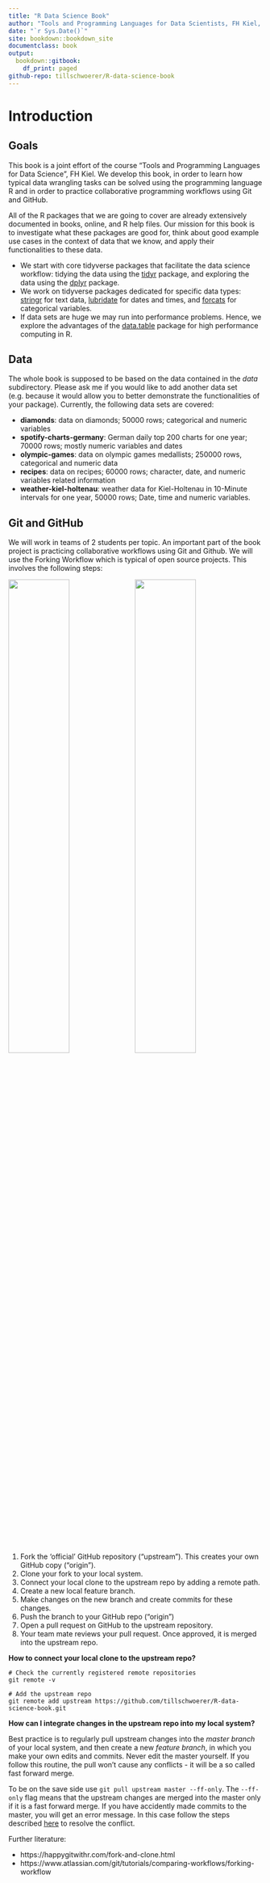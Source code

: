 ```yaml
---
title: "R Data Science Book"
author: "Tools and Programming Languages for Data Scientists, FH Kiel, Summer Term 2020"
date: "`r Sys.Date()`"
site: bookdown::bookdown_site
documentclass: book
output:
  bookdown::gitbook:
    df_print: paged
github-repo: tillschwoerer/R-data-science-book
---
```


# Introduction {#intro} 

## Goals

This book is a joint effort of the course "Tools and Programming Languages for Data Science", FH Kiel. We develop this book, in order to learn how typical data wrangling tasks can be solved using the programming language R and in order to practice collaborative programming workflows using Git and GitHub. 

All of the R packages that we are going to cover are already extensively documented in books, online, and R help files. Our mission for this book is to investigate what these packages are good for, think about good example use cases in the context of data that we know, and apply their functionalities to these data.

- We start with core tidyverse packages that facilitate the data science workflow: tidying the data using the [tidyr](#tidyr) package, and exploring the data using the [dplyr](#dplyr) package.
- We work on tidyverse packages dedicated for specific data types: [stringr](#stringr) for text data, [lubridate](#lubridate) for dates and times, and [forcats](#forcats) for categorical variables.
- If data sets are huge we may run into performance problems. Hence, we explore the advantages of the [data.table](#data.table) package for high performance computing in R.

## Data
The whole book is supposed to be based on the data contained in the _data_ subdirectory. Please ask me if you would like to add another data set (e.g. because it would allow you to better demonstrate the functionalities of your package). Currently, the following data sets are covered:

- **diamonds**: data on diamonds; 50000 rows; categorical and numeric variables
- **spotify-charts-germany**: German daily top 200 charts for one year; 70000 rows; mostly numeric variables and dates 
- **olympic-games**: data on olympic games medallists; 250000 rows, categorical and numeric data
- **recipes**: data on recipes; 60000 rows; character, date, and numeric variables related information
- **weather-kiel-holtenau**: weather data for Kiel-Holtenau in 10-Minute intervals for one year, 50000 rows; Date, time and numeric variables.


## Git and GitHub
We will work in teams of 2 students per topic. An important part of the book project is practicing collaborative workflows using Git and Github. We will use the Forking Workflow which is typical of open source projects. This involves the following steps:


![](img/fork-and-clone.png){width=49%} ![](img/pull-upstream.png){width=49%}



1. Fork the 'official' GitHub repository ("upstream"). This creates your own GitHub copy ("origin").
2. Clone your fork to your local system.
3. Connect your local clone to the upstream repo by adding a remote path.
4. Create a new local feature branch.
5. Make changes on the new branch and create commits for these changes.
6. Push the branch to your GitHub repo ("origin")
8. Open a pull request on GitHub to the upstream repository.
9. Your team mate reviews your pull request. Once approved, it is merged into the upstream repo.

**How to connect your local clone to the upstream repo?**

```git
# Check the currently registered remote repositories
git remote -v    

# Add the upstream repo
git remote add upstream https://github.com/tillschwoerer/R-data-science-book.git 
```

**How can I integrate changes in the upstream repo into my local system?**

Best practice is to regularly pull upstream changes into the _master branch_ of your local system, and then create a new _feature branch_, in which you make your own edits and commits. Never edit the master yourself. If you follow this routine, the pull won't cause any conflicts - it will be a so called fast forward merge.

To be on the save side use `git pull upstream master --ff-only`. The `--ff-only` flag means that the upstream changes are merged into the master only if it is a fast forward merge. If you have accidently made commits to the master, you will get an error message. In this case follow the steps described [here](https://happygitwithr.com/upstream-changes.html#touched-master) to resolve the conflict.

Further literature:

- https://happygitwithr.com/fork-and-clone.html
- https://www.atlassian.com/git/tutorials/comparing-workflows/forking-workflow

